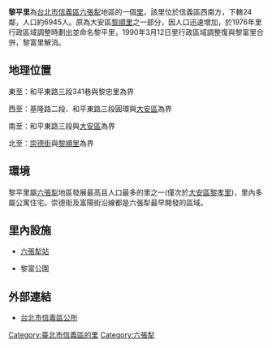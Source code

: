 {{coord|25.022455|N|121.553717|E|display=title}}
{{noteTA
|1=村里
}}{{ROC Village or Li Info
| Village/LiName = 黎平
| Village/Li = 里
| City/CountyName = 臺北市
| DivName = 信義區
| OldName = [[六張犁|六張犁]]
| AreaTotal = 0.1907
| Sub = 24
| HouseholdTotal = 3009
| YearMonth = 2020年12月
| PopTotal = 6945
| Male = 3224
| Female = 3721
| Longitude = 
| Latitude = 
| Neighbors = [[黎順里|黎順里]]、[[黎忠里|黎忠里]]、[[大安區_(臺北市)|大安區]][[黎孝里|黎孝里]]、[[大安區_(臺北市)|大安區]][[芳和里|芳和里]]
| MapLocation = 
| Head = 楊介舟
| Address = 富陽街55巷9號
| Website = https://li.taipei/cp.aspx?n=43CF4C4C1DC562D2
| Photo = 
| Photo size = 
| Caption = 
| DataSource = 
}}
'''黎平里'''為[[台北市|台北市]][[信義區_(台北市)|信義區]][[六張犁|六張犁]]地區的一個[[里_(中華民國)|里]]，該里位於信義區西南方，下轄24鄰，人口約6945人。原為大安區[[黎順里|黎順里]]之一部分，因人口迅速增加，於1976年里行政區域調整時劃出並命名黎平里，1990年3月12日里行政區域調整復與黎富里合併，黎富里解消。

==地理位置==
東至：和平東路三段341巷與黎忠里為界

西至：基隆路二段、和平東路三段圓環與[[大安區_(臺北市)|大安區]]為界

南至：和平東路三段與[[大安區_(臺北市)|大安區]]為界

北至：[[崇德街|崇德街]]與[[黎順里|黎順里]]為界

==環境==
黎平里屬[[六張犁|六張犁]]地區發展最高且人口最多的里之一(僅次於[[大安區_(臺北市)|大安區]][[黎孝里|黎孝里]])，里內多屬公寓住宅。崇德街及富陽街沿線都是六張犁最早開發的區域。

==里內設施==
*{{文湖線}}[[六張犁站|六張犁站]]
*黎富公園

==外部連結==
*[https://web.archive.org/web/20090904083842/http://www.xydo.taipei.gov.tw/ 台北市信義區公所]

{{模板:臺北市信義區 里}}

[[Category:臺北市信義區的里|Category:臺北市信義區的里]]
[[Category:六張犁|Category:六張犁]]